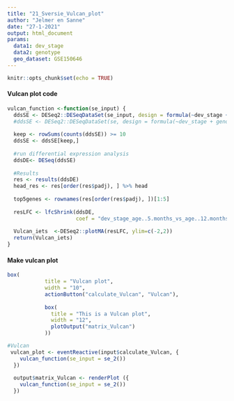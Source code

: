 ```yaml
---
title: "21_Sversie_Vulcan_plot"
author: "Jelmer en Sanne"
date: "27-1-2021"
output: html_document
params:
  data1: dev_stage
  data2: genotype
  geo_dataset: GSE150646
---
```


```r
knitr::opts_chunk$set(echo = TRUE)
```

#### Vulcan plot code
```r
vulcan_function <-function(se_input) {
  ddsSE <- DESeq2::DESeqDataSet(se_input, design = formula(~dev_stage + genotype))
  #ddsSE <- DESeq2::DESeqDataSet(se, design = formula(~dev_stage + genotype))
  
  keep <- rowSums(counts(ddsSE)) >= 10
  ddsSE <- ddsSE[keep,]
  
  #run differential expression analysis
  ddsDE<- DESeq(ddsSE)
  
  #Results
  res <- results(ddsDE)
  head_res <- res[order(res$padj), ] %>% head
  
  top5genes <- rownames(res[order(res$padj), ])[1:5]
  
  resLFC <- lfcShrink(ddsDE, 
                      coef = "dev_stage_age..5.months_vs_age..12.months"     )               
  
  Vulcan_iets  <-DESeq2::plotMA(resLFC, ylim=c(-2,2))
  return(Vulcan_iets)
}
```


#### Make vulcan plot
```r
box(
            title = "Vulcan plot",
            width = "10",
            actionButton("calculate_Vulcan", "Vulcan"),
            
            box(
              title = "This is a Vulcan plot",
              width = "12",
              plotOutput("matrix_Vulcan")
            ))
```

```r
#Vulcan
 vulcan_plot <- eventReactive(input$calculate_Vulcan, {
    vulcan_function(se_input = se_2())
  })
  
  output$matrix_Vulcan <- renderPlot ({
    vulcan_function(se_input = se_2())
  })
```

